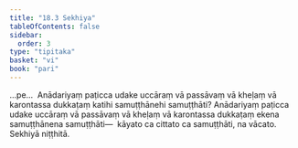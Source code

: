 ```yaml
---
title: "18.3 Sekhiya"
tableOfContents: false
sidebar:
  order: 3
type: "tipitaka"
basket: "vi"
book: "pari"
---
```



<DynamicBreadcrumb />

<Division number="472" book="pari" bookNo="5" page="362">

<Paragraph number="2220" book="pari">
…pe…  Anādariyaṃ paṭicca udake uccāraṃ vā passāvaṃ vā kheḷaṃ vā karontassa dukkaṭaṃ katihi samuṭṭhānehi samuṭṭhāti? Anādariyaṃ paṭicca udake uccāraṃ vā passāvaṃ vā kheḷaṃ vā karontassa dukkaṭaṃ ekena samuṭṭhānena samuṭṭhāti—  kāyato ca cittato ca samuṭṭhāti, na vācato.

</Paragraph>
</Division>

<Paragraph number="2221" type="center" book="pari">
Sekhiyā niṭṭhitā.
</Paragraph>